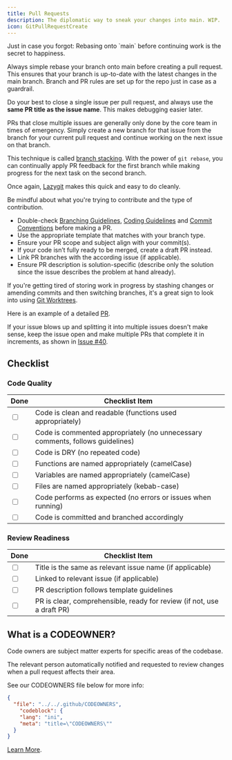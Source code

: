 ```yaml
---
title: Pull Requests
description: The diplomatic way to sneak your changes into main. WIP.
icon: GitPullRequestCreate
---
```



<Callout>
  Just in case you forgot: Rebasing onto `main` before continuing work is the
  secret to happiness.
</Callout>

Always simple rebase your branch onto main before creating a pull request. This ensures that your branch is up-to-date with the latest changes in the main branch. Branch and PR rules are set up for the repo just in case as a guardrail.

Do your best to close a single issue per pull request, and always use the **same PR title as the issue name**. This makes debugging easier later.

<Callout>
PRs that close multiple issues are generally only done by the core team in times of emergency.
</Callout>

<Accordions>
<Accordion title="What if this issue blocks the next issue I want to work on?">
Simply create a new branch for that issue from the branch for your current pull request and continue working on the next issue on that branch.

This technique is called [branch stacking](https://medium.com/@lneves12/git-how-to-stack-multiple-git-branches-and-rebase-them-like-a-pro-91c0cdf67ef). With the power of `git rebase`, you can continually apply PR feedback for the first branch while making progress for the next task on the second branch.

Once again, [Lazygit](https://github.com/jesseduffield/lazygit) makes this quick and easy to do cleanly.
</Accordion>
</Accordions>

Be mindful about what you're trying to contribute and the type of contribution.
- Double-check [Branching Guidelines](/docs/contribution-guidelines/branching-guidelines), [Coding Guidelines](/docs/contribution-guidelines/coding-guidelines) and [Commit Conventions](/docs/contribution-guidelines/conventional-commits) before making a PR.
- Use the appropriate template that matches with your branch type.
- Ensure your PR scope and subject align with your commit(s).
- If your code isn’t fully ready to be merged, create a draft PR instead.
- Link PR branches with the according issue (if applicable).
- Ensure PR description is solution-specific (describe only the solution since the issue describes the problem at hand already).

If you're getting tired of storing work in progress by stashing changes or amending commits and then switching branches, it's a great sign to look into using [Git Worktrees](https://www.theserverside.com/blog/Coffee-Talk-Java-News-Stories-and-Opinions/Use-this-git-worktree-add-example-and-never-switch-branches-again).

Here is an example of a detailed [PR](https://github.com/cuhacking/2025/pull/60).

If your issue blows up and splitting it into multiple issues doesn't make sense, keep the issue open and make multiple PRs that complete it in increments, as shown in [Issue #40](https://github.com/cuhacking/2025/issues/40).

## Checklist

### **Code Quality**

<table>
  <thead>
    <tr>
      <th>Done</th>
      <th>Checklist Item</th>
    </tr>
  </thead>
  <tbody>
    <tr>
      <td><input type="checkbox" /></td>
      <td>Code is clean and readable (functions used appropriately)</td>
    </tr>
    <tr>
      <td><input type="checkbox" /></td>
      <td>Code is commented appropriately (no unnecessary comments, follows guidelines)</td>
    </tr>
    <tr>
      <td><input type="checkbox" /></td>
      <td>Code is DRY (no repeated code)</td>
    </tr>
    <tr>
      <td><input type="checkbox" /></td>
      <td>Functions are named appropriately (camelCase)</td>
    </tr>
    <tr>
      <td><input type="checkbox" /></td>
      <td>Variables are named appropriately (camelCase)</td>
    </tr>
    <tr>
      <td><input type="checkbox" /></td>
      <td>Files are named appropriately (kebab-case)</td>
    </tr>
    <tr>
      <td><input type="checkbox" /></td>
      <td>Code performs as expected (no errors or issues when running)</td>
    </tr>
    <tr>
      <td><input type="checkbox" /></td>
      <td>Code is committed and branched accordingly</td>
    </tr>
  </tbody>
</table>

### **Review Readiness**

<table>
  <thead>
    <tr>
      <th>Done</th>
      <th>Checklist Item</th>
    </tr>
  </thead>
  <tbody>
    <tr>
      <td><input type="checkbox" /></td>
      <td>Title is the same as relevant issue name (if applicable)</td>
    </tr>
    <tr>
      <td><input type="checkbox" /></td>
      <td>Linked to relevant issue (if applicable)</td>
    </tr>
    <tr>
      <td><input type="checkbox" /></td>
      <td>PR description follows template guidelines</td>
    </tr>
    <tr>
      <td><input type="checkbox" /></td>
      <td>PR is clear, comprehensible, ready for review (if not, use a draft PR)</td>
    </tr>
  </tbody>
</table>


## What is a CODEOWNER?

Code owners are subject matter experts for specific areas of the codebase.

The relevant person automatically notified and requested to review changes when a pull request affects their area.

See our CODEOWNERS file below for more info:
```json doc-gen:file
{
  "file": "../../.github/CODEOWNERS",
    "codeblock": {
    "lang": "ini",
    "meta": "title=\"CODEOWNERS\""
  }
}
```
[Learn More](https://docs.github.com/en/repositories/managing-your-repositorys-settings-and-features/customizing-your-repository/about-code-owners).
